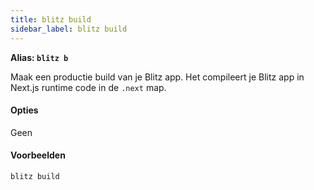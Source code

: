 ```yaml
---
title: blitz build
sidebar_label: blitz build
---
```


**Alias: `blitz b`**

Maak een productie build van je Blitz app. Het compileert je Blitz app in Next.js runtime code in de `.next` map.

#### Opties

Geen

#### Voorbeelden

```bash
blitz build
```
